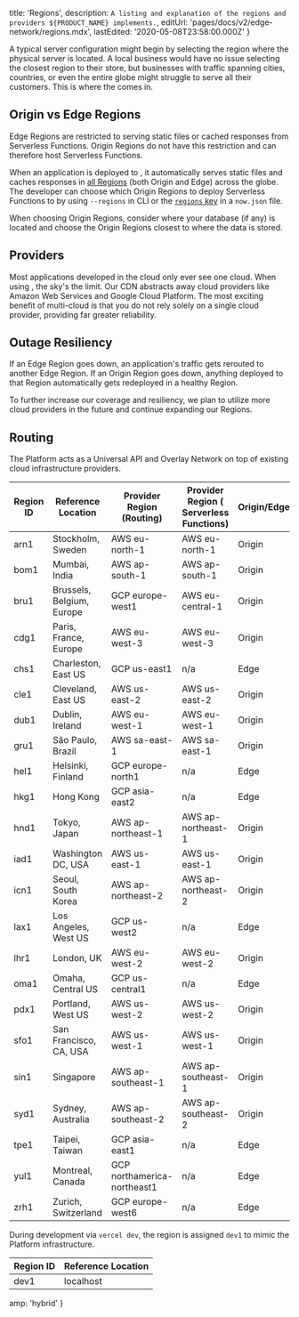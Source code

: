 
  title: 'Regions',
  description: `A listing and explanation of the regions and providers ${PRODUCT_NAME} implements.`,
  editUrl: 'pages/docs/v2/edge-network/regions.mdx',
  lastEdited: '2020-05-08T23:58:00.000Z'
}

A typical server configuration might begin by selecting the region where the physical server is located. A local business would have no issue selecting the closest region to their store, but businesses with traffic spanning cities, countries, or even the entire globe might struggle to serve all their customers. This is where the <CdnName /> comes in.

## Origin vs Edge Regions

Edge Regions are restricted to serving static files or cached responses from Serverless Functions. Origin Regions do not have this restriction and can therefore host Serverless Functions.

When an application is deployed to <ProductName />, it automatically serves static files and caches responses in [all Regions](#routing) (both Origin and Edge) across the globe. The developer can choose which Origin Regions to deploy Serverless Functions to by using `--regions` in <ProductShortName /> CLI or the [`regions` key](/docs/configuration#project/regions) in a `now.json` file.

When choosing Origin Regions, consider where your database (if any) is located and choose the Origin Regions closest to where the data is stored.

## Providers

Most applications developed in the cloud only ever see one cloud. When using <ProductName />, the sky's the limit. Our CDN abstracts away cloud providers like Amazon Web Services and Google Cloud Platform. The most exciting benefit of multi-cloud is that you do not rely solely on a single cloud provider, providing far greater reliability.

## Outage Resiliency

If an Edge Region goes down, an application's traffic gets rerouted to another Edge Region. If an Origin Region goes down, anything deployed to that Region automatically gets redeployed in a healthy Region.

To further increase our coverage and resiliency, we plan to utilize more cloud providers in the future and continue expanding our Regions.

## Routing

The <ProductName /> Platform acts as a Universal API and Overlay Network on top of existing cloud infrastructure providers.

| Region ID | Reference Location        | Provider Region (Routing)   | Provider Region (<ProductShortName /> Serverless Functions) | Origin/Edge |
| --------- | ------------------------- | --------------------------- | ----------------------------------------------------------- | ----------- |
| arn1      | Stockholm, Sweden         | AWS eu-north-1              | AWS eu-north-1                                              | Origin      |
| bom1      | Mumbai, India             | AWS ap-south-1              | AWS ap-south-1                                              | Origin      |
| bru1      | Brussels, Belgium, Europe | GCP europe-west1            | AWS eu-central-1                                            | Origin      |
| cdg1      | Paris, France, Europe     | AWS eu-west-3               | AWS eu-west-3                                               | Origin      |
| chs1      | Charleston, East US       | GCP us-east1                | n/a                                                         | Edge        |
| cle1      | Cleveland, East US        | AWS us-east-2               | AWS us-east-2                                               | Origin      |
| dub1      | Dublin, Ireland           | AWS eu-west-1               | AWS eu-west-1                                               | Origin      |
| gru1      | São Paulo, Brazil         | AWS sa-east-1               | AWS sa-east-1                                               | Origin      |
| hel1      | Helsinki, Finland         | GCP europe-north1           | n/a                                                         | Edge        |
| hkg1      | Hong Kong                 | GCP asia-east2              | n/a                                                         | Edge        |
| hnd1      | Tokyo, Japan              | AWS ap-northeast-1          | AWS ap-northeast-1                                          | Origin      |
| iad1      | Washington DC, USA        | AWS us-east-1               | AWS us-east-1                                               | Origin      |
| icn1      | Seoul, South Korea        | AWS ap-northeast-2          | AWS ap-northeast-2                                          | Origin      |
| lax1      | Los Angeles, West US      | GCP us-west2                | n/a                                                         | Edge        |
| lhr1      | London, UK                | AWS eu-west-2               | AWS eu-west-2                                               | Origin      |
| oma1      | Omaha, Central US         | GCP us-central1             | n/a                                                         | Edge        |
| pdx1      | Portland, West US         | AWS us-west-2               | AWS us-west-2                                               | Origin      |
| sfo1      | San Francisco, CA, USA    | AWS us-west-1               | AWS us-west-1                                               | Origin      |
| sin1      | Singapore                 | AWS ap-southeast-1          | AWS ap-southeast-1                                          | Origin      |
| syd1      | Sydney, Australia         | AWS ap-southeast-2          | AWS ap-southeast-2                                          | Origin      |
| tpe1      | Taipei, Taiwan            | GCP asia-east1              | n/a                                                         | Edge        |
| yul1      | Montreal, Canada          | GCP northamerica-northeast1 | n/a                                                         | Edge        |
| zrh1      | Zurich, Switzerland       | GCP europe-west6            | n/a                                                         | Edge        |

During development via `vercel dev`, the region is assigned `dev1` to mimic the <ProductName /> Platform infrastructure.

| Region ID | Reference Location |
| --------- | ------------------ |
| dev1      | localhost          |


  amp: 'hybrid'
}
